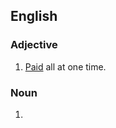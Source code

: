 ==English==
===Adjective===
{{en-adj|-}}
#[[paid|Paid]] all at one time.
===Noun===
# {{alternative spelling of|lump sum}}